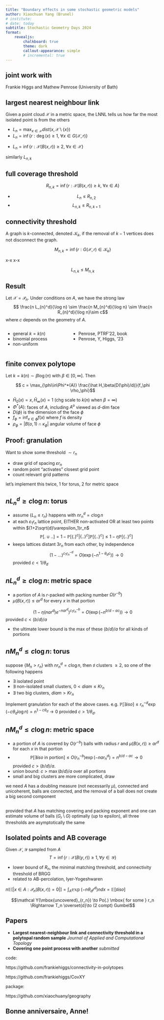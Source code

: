 ```yaml
---
title: "Boundary effects in some stochastic geometric models"
author: Xiaochuan Yang (Brunel)
# institute: 
# date: today
subtitle: Stochastic Geometry Days 2024 
format: 
    revealjs:
        chalkboard: true
        theme: dark
        callout-appearance: simple
        # incremental: true 
---
```


##  {.center}
:::{.callout-important}
## joint work with
Frankie Higgs and Mathew Penrose (University of Bath)
:::

## largest nearest neighbour link 

Given a point cloud $\mathcal X$ in a metric space, the LNNL tells us how far the most isolated point is from the others 


- $L_n = \max_{x\in\mathcal X} dist(x, \mathcal X\setminus \{x\})$
- $L_n = \inf\{r: \deg(x) \ge 1,  \ \forall x \in G(\mathcal X, r)\}$
- 
:::{.fragment .highlight-red}
$L_n = \inf\{r: \mathcal X(B(x,r))\ge 2, \ \forall x\in\mathcal X \}$  
:::

:::{.fragment}
similarly $L_{n,k}$
:::


## full coverage threshold
$$R_{n,k} = \inf\{ r: \mathcal X(B(x,r))\ge k, \ \forall x\in A \}$$

- $$
L_{n} \le R_{n,2}
$$
- $$ L_{n,k} \le R_{n,k+1}$$

## connectivity threshold
:::{.callout-note}
A graph is $k$-connected, denoted $\mathcal K_k$, if the removal of $k-1$ vertices does not disconnect the graph. 
:::
$$M_{n,k} = \inf\{r: G(\mathcal X,r) \in \mathcal K_k \}$$

x-x  x-x

$$L_{n,k} \le M_{n,k}$$

## Result


:::{.callout-tip}
Let $\mathcal X = \mathcal P_n$.
Under conditions on $A$, we have the strong law 
$$ \frac{n L_{n}^d}{\log n} \sim \frac{n M_{n}^d}{\log n} \sim \frac{n R_{n}^d}{\log n}\sim c$$
where $c$ depends on the geometry of $A$.
:::

:::: {.columns}
::: {.column width="40%"}
- general $k = k(n)$
- binomial process
- non-uniform 
:::

::: {.column width="60%"}
- Penrose, PTRF'22, book
- Penrose, Y, Higgs, '23
:::
::::

## finite convex polytope

Let $k=k(n)\sim \beta \log(n)$ with $\beta \in [0,\infty]$. Then 

$$ c = \max_{\phi\in\Phi^*(A)} \frac{\hat H_\beta(D(\phi)/d)}{f_\phi \rho_\phi}$$

- $\hat H_0(x)=x, \hat H_\infty(x)=1$ (chg scale to $k(n)$ when $\beta=\infty$)
- $\Phi^*(A)$: faces of $A$, including $A^o$ viewed as $d$-dim face
- $D(\phi)$ is the dimension of the face $\phi$
- $f_\phi = \inf_{x\in\phi} f(x)$ where $f$ is density
- $\rho_\phi = |B(o,1)\cap \kappa_\phi|$ angular volume of face $\phi$


## Proof: granulation

Want to show some threshold $\sim r_n$

- draw grid of spacing $\varepsilon r_n$
- random point "activates" closest grid point
- count relevant grid patterns

:::{.incremental}
let's implement this twice, 1 for torus,  2 for metric space 
:::


## $n L_n^d \ge c\log n$: torus

- assume $\{L_n \le r_n\}$ happens with $n r_n^d = c\log n$
- at each $\varepsilon_1 r_n$ lattice point, EITHER non-activated OR at least two points within $(1+2\sqrt{d}\varepsilon_1)r_n$
$$\mathbb P[ . \cup ..] = 1 - \mathbb P[ \{.\}^c | \{..\}^c]\mathbb P[\{..\}^c] \le  1 - \eta \mathbb P[\{..\}^c]$$
  <!-- n\theta_d^+ r_n^d \exp(- n\theta_d^+ r_n^d) -->
- keeps lattices distant $3r_n$ from each other, by independence
$$ \mathbb (1- ...)^{c_1 r_n^{-d}} = O(\exp(-  n^{1-\theta_d c}))\to 0$$
provided $c < 1/\theta_d$

## $n L_n^d \ge c\log n$: metric space


- a portion of $A$ is $r$-packed with packing number $\Omega(r^{-b})$
- $\mu(B(x,r))\le a r^d$ for every $x$ in that portion

$$ \mathbb (1- \eta (n ar^d) e^{- n ar^d} )^{c_1 r_n^{-b}} = O(\exp(-   n^{b/d - ac}))\to 0$$
provided $c< (b/d)/a$

- the ultimate lower bound is the max of these $(b/d)/a$ for all kinds of portions


## $n M_n^d \le c\log n$: torus

suppose $\{M_n > r_n\}$ with $n r_n^d = c\log n$, then $\sharp$ clusters $\ge 2$, so one of the following happens 

- $\exists$ isolated point
- $\exists$ non-isolated small clusters, $0<diam \le K r_n$
- $\exists$ two big clusters, $diam > K r_n$

Implement granulation for each of the above cases. e.g.
$\mathbb P[\exists iso] \le r_n^{-d} \exp(  - c\theta_d \log n )= n^{1- c\theta_d}\to 0$ provided $c> 1/\theta_d$. 



## $n M_n^d \le c\log n$: metric space

- a portion of $A$ is covered by $O(r^{-b})$ balls with radius $r$ and $\mu(B(x,r))\ge a r^d$ for each $x$ in that portion
- $$\mathbb P[\exists iso \mbox{ in portion}]\le O(r_n^{-b}) \exp(- n a r_n^d) = n^{b/d - ac}\to 0$$
provided $c>(b/d)/a$.  
- union bound: $c > \max (b/d)/a$ over all portions
- small and big clusters are more complicated, draw 


:::{.callout-important}
we need $A$ has a doubling measure (not necessarily $\mu$), connected and unicoherent, balls are connected, and the removal of a ball does not create a big second  component
:::


## {.center}


:::{.callout-tip} 
provided that $A$ has matching covering and packing exponent and one can estimate volume of balls ($G_r\setminus G$) optimally (up to epsilon), all three thresholds are asymptotically the same 
:::


## Isolated points and AB coverage


Given $\mathcal X, \mathcal Y$ sampled from $A$
$$ T = \inf\{r: \mathcal X(B(y,r))\ge 1, \forall y\in \mathcal Y  \}$$

- lower bound of $R_n$, the minimal matching threshold, and connectivity threshold of BRGG
- related to AB-percolation, Iyer-Yogeshwaren


$n\mathbb E[|{x\in A: \mathcal P_n(B(x,r))=0}|] = \int_A \mathbb \exp(- n \theta_d r^d) ndx = \mathbb E[\sharp iso]$

:::{.callout-tip}
$$\mathcal Y(\mbox{uncovered}_{r_n}) \to Po(.) \mbox{ for some } r_n  \Rightarrow  T_n \overset{d}\to (2 compt) Gumbel$$
:::




## Papers

- **Largest nearest-neighbour link and connectivity threshold in a polytopal random sample**  *Journal of Applied and Computational Topology*
- **Covering one point process with another** *submitted*


code: 

https://github.com/frankiehiggs/connectivity-in-polytopes

https://github.com/frankiehiggs/CovXY


package:    

https://github.com/xiaochuany/geography

## Bonne anniversaire, Anne!

